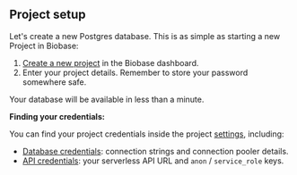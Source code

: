 
## Project setup

Let's create a new Postgres database. This is as simple as starting a new Project in Biobase:

1. [Create a new project](https://database.new/) in the Biobase dashboard.
1. Enter your project details. Remember to store your password somewhere safe.

Your database will be available in less than a minute.

**Finding your credentials:**

You can find your project credentials inside the project [settings](https://biobase.com/dashboard/project/_/settings/), including:

- [Database credentials](https://biobase.com/dashboard/project/_/settings/database): connection strings and connection pooler details.
- [API credentials](https://biobase.com/dashboard/project/_/settings/database): your serverless API URL and `anon` / `service_role` keys.
